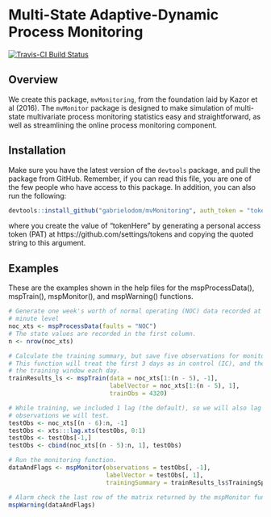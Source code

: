 # Multi-State Adaptive-Dynamic Process Monitoring

[![Travis-CI Build Status](https://travis-ci.com/gabrielodom/mvMonitoring.svg?token=ZzKTz9X2qQxWeqCPkaKq&branch=master)](https://travis-ci.com/gabrielodom/mvMonitoring)

## Overview
We create this package, `mvMonitoring`, from the foundation laid by Kazor et al (2016). The `mvMonitor` package is designed to make simulation of multi-state multivariate process monitoring statistics easy and straightforward, as well as streamlining the online process monitoring component.

## Installation
Make sure you have the latest version of the `devtools` package, and pull the package from GitHub. Remember, if you can read this file, you are one of the few people who have access to this package. In addition, you can also run the following:
```r
devtools::install_github("gabrielodom/mvMonitoring", auth_token = "tokenHere")
```
where you create the value of "tokenHere" by generating a personal access token (PAT) at https://github.com/settings/tokens and copying the quoted string to this argument.

## Examples
These are the examples shown in the help files for the mspProcessData(), mspTrain(), mspMonitor(), and mspWarning() functions.
```r
# Generate one week's worth of normal operating (NOC) data recorded at the one-
# minute level
noc_xts <- mspProcessData(faults = "NOC")
# The state values are recorded in the first column.
n <- nrow(noc_xts)

# Calculate the training summary, but save five observations for monitoring.
# This function will treat the first 3 days as in control (IC), and then update
# the training window each day.
trainResults_ls <- mspTrain(data = noc_xts[1:(n - 5), -1],
                            labelVector = noc_xts[1:(n - 5), 1],
                            trainObs = 4320)

# While training, we included 1 lag (the default), so we will also lag the
# observations we will test.
testObs <- noc_xts[(n - 6):n, -1]
testObs <- xts:::lag.xts(testObs, 0:1)
testObs <- testObs[-1,]
testObs <- cbind(noc_xts[(n - 5):n, 1], testObs)

# Run the monitoring function.
dataAndFlags <- mspMonitor(observations = testObs[, -1],
                           labelVector = testObs[, 1],
                           trainingSummary = trainResults_ls$TrainingSpecs)

# Alarm check the last row of the matrix returned by the mspMonitor function
mspWarning(dataAndFlags)
```
